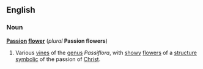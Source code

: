 ==English==
===Noun===
'''[[Passion]] [[flower]]''' (''plural'' '''Passion flowers''')
{{wikipedia}}
# Various [[vine]]s of the [[genus]] ''Passiflora'', with [[showy]] [[flower]]s of a [[structure]] [[symbolic]] of the passion of [[Christ]].